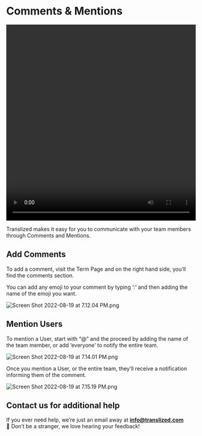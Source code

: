 # Comments & Mentions

<video width="100%" height="520" controls>
  <source src="/features/comments/Translized_-_Comments.mp4" type="video/mp4" />
</video>

Translized makes it easy for you to communicate with your team members through Comments and Mentions.

## Add Comments

To add a comment, visit the Term Page and on the right hand side, you’ll find the comments section.

You can add any emoji to your comment by typing ‘:’ and then adding the name of the emoji you want.

![Screen Shot 2022-08-19 at 7.12.04 PM.png](/features/comments/Screen_Shot_2022-08-19_at_7.12.04_PM.png)

## Mention Users

To mention a User, start with “@” and the proceed by adding the name of the team member, or add ‘everyone’ to notify the entire team.

![Screen Shot 2022-08-19 at 7.14.01 PM.png](/features/comments/Screen_Shot_2022-08-19_at_7.14.01_PM.png)

Once you mention a User, or the entire team, they’ll receive a notification informing them of the comment.

![Screen Shot 2022-08-19 at 7.15.19 PM.png](/features/comments/Screen_Shot_2022-08-19_at_7.15.19_PM.png)

## Contact us for additional help

If you ever need help, we’re just an email away at **info@translized.com** 👋 Don’t be a stranger, we love hearing your feedback!
